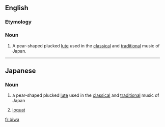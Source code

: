 ==English==

===Etymology===
{{etyl|ja}}

===Noun===
{{en-noun}}

# A pear-shaped plucked [[lute]] used in the [[classical]] and [[traditional]] music of Japan.

----

==Japanese==
===Noun===
{{ja-noun|r|hira=びわ|hidx=ひわ'}}

# {{ja-def|琵琶}} a pear-shaped plucked [[lute]] used in the [[classical]] and [[traditional]] music of Japan
# {{ja-def|枇杷}} [[loquat]]

[[fr:biwa]]